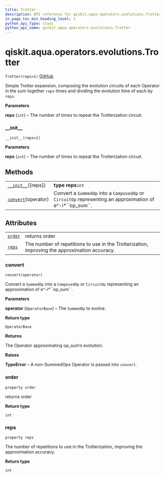 ```yaml
---
title: Trotter
description: API reference for qiskit.aqua.operators.evolutions.Trotter
in_page_toc_min_heading_level: 1
python_api_type: class
python_api_name: qiskit.aqua.operators.evolutions.Trotter
---
```


<span id="qiskit-aqua-operators-evolutions-trotter" />

# qiskit.aqua.operators.evolutions.Trotter

<span id="qiskit.aqua.operators.evolutions.Trotter" />

`Trotter(reps=1)` [GitHub](https://github.com/qiskit-community/qiskit-aqua/tree/stable/0.8/qiskit/aqua/operators/evolutions/trotterizations/trotter.py "view source code")

Simple Trotter expansion, composing the evolution circuits of each Operator in the sum together `reps` times and dividing the evolution time of each by `reps`.

**Parameters**

**reps** (`int`) – The number of times to repeat the Trotterization circuit.

### \_\_init\_\_

<span id="qiskit.aqua.operators.evolutions.Trotter.__init__" />

`__init__(reps=1)`

**Parameters**

**reps** (`int`) – The number of times to repeat the Trotterization circuit.

## Methods

|                                                                                                                               |                                                                                                                 |
| ----------------------------------------------------------------------------------------------------------------------------- | --------------------------------------------------------------------------------------------------------------- |
| [`__init__`](#qiskit.aqua.operators.evolutions.Trotter.__init__ "qiskit.aqua.operators.evolutions.Trotter.__init__")(\[reps]) | **type reps**`int`                                                                                              |
| [`convert`](#qiskit.aqua.operators.evolutions.Trotter.convert "qiskit.aqua.operators.evolutions.Trotter.convert")(operator)   | Convert a `SummedOp` into a `ComposedOp` or `CircuitOp` representing an approximation of e^-i\*\`\`op\_sum\`\`. |

## Attributes

|                                                                                                             |                                                                                               |
| ----------------------------------------------------------------------------------------------------------- | --------------------------------------------------------------------------------------------- |
| [`order`](#qiskit.aqua.operators.evolutions.Trotter.order "qiskit.aqua.operators.evolutions.Trotter.order") | returns order                                                                                 |
| [`reps`](#qiskit.aqua.operators.evolutions.Trotter.reps "qiskit.aqua.operators.evolutions.Trotter.reps")    | The number of repetitions to use in the Trotterization, improving the approximation accuracy. |

### convert

<span id="qiskit.aqua.operators.evolutions.Trotter.convert" />

`convert(operator)`

Convert a `SummedOp` into a `ComposedOp` or `CircuitOp` representing an approximation of e^-i\*\`\`op\_sum\`\`.

**Parameters**

**operator** (`OperatorBase`) – The `SummedOp` to evolve.

**Return type**

`OperatorBase`

**Returns**

The Operator approximating op\_sum’s evolution.

**Raises**

**TypeError** – A non-SummedOps Operator is passed into `convert`.

### order

<span id="qiskit.aqua.operators.evolutions.Trotter.order" />

`property order`

returns order

**Return type**

`int`

### reps

<span id="qiskit.aqua.operators.evolutions.Trotter.reps" />

`property reps`

The number of repetitions to use in the Trotterization, improving the approximation accuracy.

**Return type**

`int`

